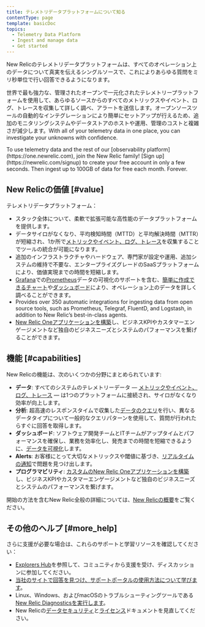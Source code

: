 ```yaml
---
title: テレメトリデータプラットフォームについて知る
contentType: page
template: basicDoc
topics:
  - Telemetry Data Platform
  - Ingest and manage data
  - Get started
---
```


New Relicのテレメトリデータプラットフォームは、すべてのオペレーション上のデータについて真実を伝えるシングルソースで、これによりあらゆる質問をミリ秒単位で行い回答できるようになります。

世界で最も強力な、管理されたオープンで一元化されたテレメトリープラットフォームを使用して、あらゆるソースからのすべてのメトリックスやイベント、ログ、トレースを収集して詳しく調べ、アラートを送信します。オープンソースツールの自動的なインテグレーションにより簡単にセットアップが行えるため、追加のモニタリングシステムやデータストアのホストや運用、管理のコストと複雑さが減少します。With all of your telemetry data in one place, you can investigate your unknowns with confidence.

<Callout variant="tip">
  To use telemetry data and the rest of our [observability platform](https://one.newrelic.com), join the New Relic family! [Sign up](https://newrelic.com/signup) to create your free account in only a few seconds. Then ingest up to 100GB of data for free each month. Forever.
</Callout>

## New Relicの価値 [#value]

テレメトリデータプラットフォーム：

* スタック全体について、柔軟で拡張可能な高性能のデータプラットフォームを提供します。
* データサイロがなくなり、平均検知時間（MTTD）と平均解決時間（MTTR）が短縮され、1か所で[メトリックやイベント、ログ、トレース](/docs/using-new-relic/data/understand-data/new-relic-data-types)を収集することでツールの統合が可能になります。
* 追加のインフラストラクチャやハードウェア、専門家が設定や運用、追加システムの維持で不要な、エンタープライズグレードのSaaSプラットフォームにより、価値実現までの時間を短縮します。
* [Grafana](/docs/integrations/grafana-integrations/get-started/grafana-support-prometheus-promql)での[Prometheus](/docs/integrations/prometheus-integrations/install-configure/set-your-prometheus-remote-write-integration)データの可視化のサポートを含む、[簡単に作成できるチャート](/docs/query-your-data/explore-query-data/query-builder/use-advanced-nrql-mode-specify-data)や[ダッシュボード](/docs/query-your-data/explore-query-data/dashboards/introduction-new-relic-one-dashboards)により、オペレーション上のデータを詳しく調べることができます。
* Provides over 350 automatic integrations for ingesting data from open source tools, such as Prometheus, Telegraf, FluentD, and Logstash, in addition to New Relic’s best-in-class agents.
* [New Relic Oneアプリケーションを構築](/docs/new-relic-one/use-new-relic-one/build-new-relic-one/new-relic-one-build-your-own-custom-new-relic-one-application)し、ビジネスKPIやカスタマーエンゲージメントなど独自のビジネスニーズとシステムのパフォーマンスを繋げることができます。

## 機能 [#capabilities]

New Relicの機能は、次のいくつかの分野にまとめられています:

* **データ**: すべてのシステムのテレメトリーデータ — [メトリックやイベント、ログ、トレース](/docs/using-new-relic/data/understand-data/new-relic-data-types) — は1つのプラットフォームに接続され、サイロがなくなり効率が向上します。
* **分析**: 超高速のレスポンスタイムで収集した[データのクエリ](/docs/using-new-relic/data/understand-data/query-new-relic-data)を行い、異なるデータタイプについて一般的なクエリパターンを使用して、質問が行われたらすぐに回答を取得します。
* **ダッシュボード**: ソフトウェア開発チームとITチームがアップタイムとパフォーマンスを確保し、業務を効率化し、発売までの時間を短縮できるように、[データを可視化](/docs/dashboards/new-relic-one-dashboards/get-started/introduction-new-relic-one-dashboards)します。
* **Alerts**: お客様にとって大切なメトリックスや閾値に基づき、[リアルタイムの通知](/docs/alerts/new-relic-alerts/getting-started/new-relic-alerts-concepts-workflow)で問題を見つけ出します。
* **プログラマビリティ**: [カスタムのNew Relic Oneアプリケーションを構築](/docs/new-relic-one/use-new-relic-one/build-new-relic-one/new-relic-one-build-your-own-custom-new-relic-one-application)し、ビジネスKPIやカスタマーエンゲージメントなど独自のビジネスニーズとシステムのパフォーマンスを繋げます。

開始の方法を含むNew Relic全般の詳細については、[New Relicの概要](/docs/using-new-relic/welcome-new-relic/get-started/introduction-new-relic)をご覧ください。

## その他のヘルプ [#more_help]

さらに支援が必要な場合は、これらのサポートと学習リソースを確認してください：

* [Explorers Hub](https://discuss.newrelic.com/)を参照して、コミュニティから支援を受け、ディスカッションに参加してください。
* [当社のサイトで回答を見つけ、サポートポータルの使用方法について学びます](/docs/using-new-relic/welcome-new-relic/get-started/find-help-use-support-portal)。
* Linux、Windows、およびmacOSのトラブルシューティングツールである[New Relic Diagnosticsを実行します](/docs/using-new-relic/cross-product-functions/troubleshooting/new-relic-diagnostics)。
* New Relicの[データセキュリティ](/docs/security)と[ライセンス](/docs/licenses)ドキュメントを見直してください。
